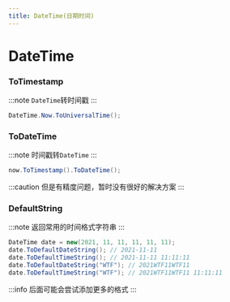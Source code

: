```yaml
---
title: DateTime(日期时间)
---
```

# DateTime

### ToTimestamp

:::note
`DateTime`转时间戳
:::
```csharp
DateTime.Now.ToUniversalTime();
```

### ToDateTime

:::note
时间戳转`DateTime`
:::

```csharp
now.ToTimestamp().ToDateTime();
```
:::caution
但是有精度问题，暂时没有很好的解决方案
:::

### DefaultString
:::note
返回常用的时间格式字符串
:::

```csharp
DateTime date = new(2021, 11, 11, 11, 11, 11);
date.ToDefaultDateString(); // 2021-11-11
date.ToDefaultTimeString(); // 2021-11-11 11:11:11
date.ToDefaultDateString("WTF"); // 2021WTF11WTF11
date.ToDefaultTimeString("WTF"); // 2021WTF11WTF11 11:11:11
```

:::info
后面可能会尝试添加更多的格式
:::
